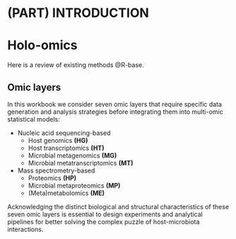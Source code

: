 # (PART) INTRODUCTION {-}
# Holo-omics

Here is a review of existing methods @R-base.

## Omic layers {#omic-layers}

In this workbook we consider seven omic layers that require specific data generation and analysis strategies before integrating them into multi-omic statistical models:

* Nucleic acid sequencing-based
    * Host genomics **(HG)**
    * Host transcriptomics **(HT)**
    * Microbial metagenomics **(MG)**
    * Microbial metatranscriptomics **(MT)**

* Mass spectrometry-based
    * Proteomics **(HP)**
    * Microbial metaproteomics **(MP)**
    * (Meta)metabolomics **(ME)**

Acknowledging the distinct biological and structural characteristics of these seven omic layers is essential to design experiments and analytical pipelines for better solving the complex puzzle of host-microbiota interactions.
